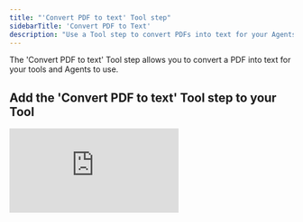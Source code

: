 ```yaml
---
title: "'Convert PDF to text' Tool step"
sidebarTitle: 'Convert PDF to Text'
description: "Use a Tool step to convert PDFs into text for your Agents and Tools to read"
---
```


The 'Convert PDF to text' Tool step allows you to convert a PDF into text for your tools and Agents to use. 

## Add the 'Convert PDF to text' Tool step to your Tool

<div style={{ width:"100%",position:"relative" }}>
<iframe src="https://app.supademo.com/embed/cmbrl86lmceh2sn1ruioz8hbb" frameBorder="0" title="Add the Convert a Spreadsheet to JSON Tool step to your Tool" allow="clipboard-write" webkitallowfullscreen="true" mozallowfullscreen="true" allowfullscreen style={{ position:"absolute",top:0,left:0,width:"100%",height:"100%",border:"3px solid #5E43CE",borderRadius:"10px" }} />

</div>


You can add the 'Convert PDF to text' Tool step to your Tool by:

1. Creating a new Tool, then searching for the 'Convert PDF to text' Tool step
2. Click 'Expand' to see the full Tool step
3. Add the PDF you want to convert to text
4. Click 'Run step' to run the Tool step

## Advanced Settings

### Use OCR

OCR (Optical character recognition or optical character reader) is needed for image PDFs (e.g. scanned data). This option uses more credits and therefore should only be activated for image PDFs.

<Warning>This will not return images in the PDFs you upload, but will convert text in images to text for you to use in your Tools.</Warning>

### OCR Type

This allows you to choose the model used if 'Use OCR' is selected. The options available are:
- Fast model (~95% accuracy)
- Quality model (~99% accuracy but slow)

### Return PDF Text as Documents (List of Texts)

This can only be selected if 'Use OCR is selected'. 

Toggling this will either return the PDF text as an aggregated text or as a list of texts. 

## Common errors

<Accordion title="Unsupported file type">
  The error message similar to the one below indicates that a non-PDF file was uploaded to the Tool step. Only PDF files are supported. 
  `Unsupported file type: xlsx`
</Accordion>